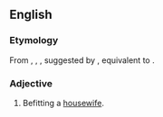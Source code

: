 ==English==

===Etymology===
From {{inh|en|enm|*houswyfely}}, {{m|enm|*houswijfli}}, {{m|enm|*houswiflich}}, suggested by {{m|enm|houswifliche|pos=adverb}}, equivalent to {{af|en|housewife|-ly}}.

===Adjective===
{{en-adj}}

# Befitting a [[housewife]].